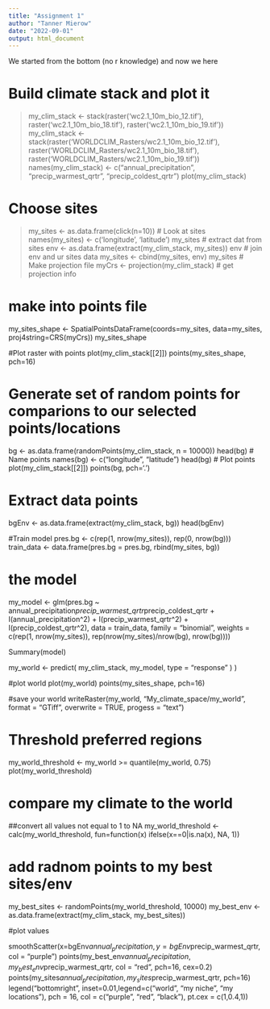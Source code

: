 ```yaml
---
title: "Assignment 1"
author: "Tanner Mierow"
date: "2022-09-01"
output: html_document
---
```

We started from the bottom (no r knowledge) and now we here

# Build climate stack and plot it 
> my_clim_stack <- stack(raster('wc2.1_10m_bio_12.tif'), raster('wc2.1_10m_bio_18.tif'), raster('wc2.1_10m_bio_19.tif'))
> my_clim_stack <- stack(raster('WORLDCLIM_Rasters/wc2.1_10m_bio_12.tif'), raster('WORLDCLIM_Rasters/wc2.1_10m_bio_18.tif'), raster('WORLDCLIM_Rasters/wc2.1_10m_bio_19.tif'))
> names(my_clim_stack) <- c("annual_precipitation", "precip_warmest_qrtr", "precip_coldest_qrtr")
> plot(my_clim_stack)

# Choose sites
> my_sites <- as.data.frame(click(n=10))
# Look at sites
> names(my_sites) <- c('longitude', 'latitude')
> my_sites
# extract dat from sites
env <- as.data.frame(extract(my_clim_stack, my_sites))
env
# join env and ur sites data
my_sites <- cbind(my_sites, env)
my_sites
# Make projection file
myCrs <- projection(my_clim_stack) # get projection info

# make into points file
my_sites_shape <- SpatialPointsDataFrame(coords=my_sites, data=my_sites, proj4string=CRS(myCrs))
my_sites_shape

#Plot raster with points
plot(my_clim_stack[[2]])
points(my_sites_shape, pch=16)

# Generate set of random points for comparions to our selected points/locations

bg <- as.data.frame(randomPoints(my_clim_stack, n = 10000))
head(bg)
# Name points
names(bg) <- c("longitude", "latitude")
head(bg)
# Plot points
plot(my_clim_stack[[2]])
points(bg, pch='.')

# Extract data points
bgEnv <- as.data.frame(extract(my_clim_stack, bg))
head(bgEnv)

#Train model 
pres.bg <- c(rep(1, nrow(my_sites)), rep(0, nrow(bg)))
train_data <- data.frame(pres.bg = pres.bg, rbind(my_sites, bg))

# the model
my_model <- glm(pres.bg ~ annual_precipitation*precip_warmest_qrtr*precip_coldest_qrtr + I(annual_precipitation^2) + I(precip_warmest_qrtr^2) + I(precip_coldest_qrtr^2),
data = train_data, 
family = "binomial", 
weights = c(rep(1,  nrow(my_sites)), rep(nrow(my_sites)/nrow(bg), nrow(bg))))

Summary(model)

my_world <- predict(
my_clim_stack,
my_model,
type = "response"
)
)

#plot world
plot(my_world)
points(my_sites_shape, pch=16)

#save your world
writeRaster(my_world, "My_climate_space/my_world", format = "GTiff", overwrite = TRUE, progess = "text")

# Threshold preferred regions

my_world_threshold <- my_world >= quantile(my_world, 0.75)
plot(my_world_threshold)

# compare my climate to the world

##convert all values not equal to 1 to NA
my_world_threshold <- calc(my_world_threshold, fun=function(x) ifelse(x==0|is.na(x), NA, 1))

# add radnom points to my best sites/env

my_best_sites <- randomPoints(my_world_threshold, 10000)
my_best_env <- as.data.frame(extract(my_clim_stack, my_best_sites))

#plot values

smoothScatter(x=bgEnv$annual_precipitation, y=bgEnv$precip_warmest_qrtr, col = "purple")
points(my_best_env$annual_precipitation, my_best_env$precip_warmest_qrtr, col = "red", pch=16, cex=0.2)
points(my_sites$annual_precipitation, my_sites$precip_warmest_qrtr, pch=16)
legend("bottomright", inset=0.01,legend=c("world", "my niche", "my locations"), pch = 16, col = c("purple", "red", "black"), pt.cex = c(1,0.4,1))
